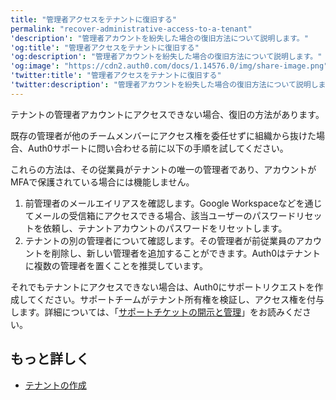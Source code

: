 ---
title: "管理者アクセスをテナントに復旧する"
permalink: "recover-administrative-access-to-a-tenant"
'description': "管理者アカウントを紛失した場合の復旧方法について説明します。"
'og:title': "管理者アクセスをテナントに復旧する"
'og:description': "管理者アカウントを紛失した場合の復旧方法について説明します。"
'og:image': "https://cdn2.auth0.com/docs/1.14576.0/img/share-image.png"
'twitter:title': "管理者アクセスをテナントに復旧する"
'twitter:description': "管理者アカウントを紛失した場合の復旧方法について説明します。"
---

テナントの管理者アカウントにアクセスできない場合、復旧の方法があります。

既存の管理者が他のチームメンバーにアクセス権を委任せずに組織から抜けた場合、Auth0サポートに問い合わせる前に以下の手順を試してください。

<Note>

これらの方法は、その従業員がテナントの唯一の管理者であり、アカウントがMFAで保護されている場合には機能しません。

</Note>

1. 前管理者のメールエイリアスを確認します。Google Workspaceなどを通じてメールの受信箱にアクセスできる場合、該当ユーザーのパスワードリセットを依頼し、テナントアカウントのパスワードをリセットします。
2. テナントの別の管理者について確認します。その管理者が前従業員のアカウントを削除し、新しい管理者を追加することができます。Auth0はテナントに複数の管理者を置くことを推奨しています。

それでもテナントにアクセスできない場合は、Auth0にサポートリクエストを作成してください。サポートチームがテナント所有権を検証し、アクセス権を付与します。詳細については、「[サポートチケットの開示と管理](/docs/ja-jp/troubleshoot/customer-support/open-and-manage-support-tickets)」をお読みください。

## もっと詳しく

* [テナントの作成](/docs/ja-jp/get-started/auth0-overview/create-tenants)